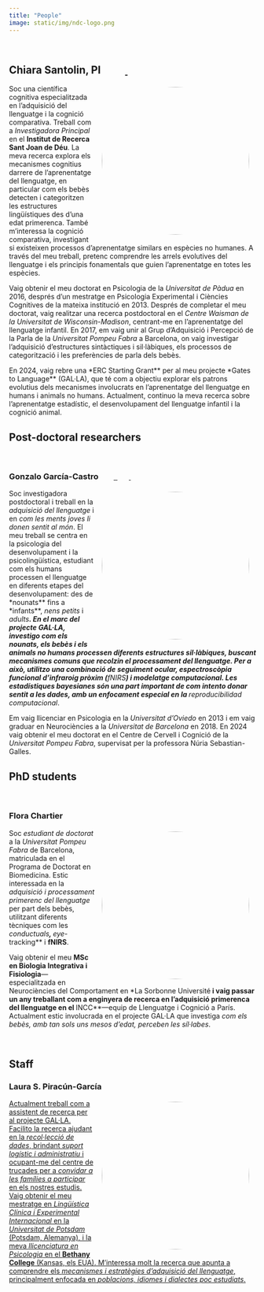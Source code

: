 ```yaml
---
title: "People"
image: static/img/ndc-logo.png
---
```

<link rel="stylesheet" href="https://cdnjs.cloudflare.com/ajax/libs/font-awesome/6.7.2/css/all.min.css" integrity="sha512-Evv84Mr4kqVGRNSgIGL/F/aIDqQb7xQ2vcrdIwxfjThSH8CSR7PBEakCr51Ck+w+/U6swU2Im1vVX0SVk9ABhg==" crossorigin="anonymous" referrerpolicy="no-referrer"/>

<br>

<h2>Chiara Santolin, PI&nbsp;&nbsp;&nbsp;&nbsp;&nbsp;<a href="mailto:chiara.santolin@sjd.es" class="shadow-sm"><i class="fas fa-envelope text-dark"></i></a>&nbsp;&nbsp;&nbsp;<a href="https://scholar.google.com/citations?user=j-liw-wAAAAJ" target="_blank"><i class="fas fa-graduation-cap text-dark"></i></a>&nbsp;&nbsp;<a href="https://orcid.org/0000-0002-8361-5574" target="_blank"><i class="fa-brands fa-orcid text-dark"></i>
</a>&nbsp;&nbsp;</h2>

![](static/img/chiara.jpg){width="300px" style="float: right; margin: 5px 15px 5px 15px; border-radius: 50%;"}

Soc una científica cognitiva especialitzada en l'adquisició del llenguatge i la cognició comparativa. Treball com a *Investigadora Principal* en el **Institut de Recerca Sant Joan de Déu**. La meva recerca explora els mecanismes cognitius darrere de l'aprenentatge del llenguatge, en particular com els bebès detecten i categoritzen les estructures lingüístiques des d'una edat primerenca. També m'interessa la cognició comparativa, investigant si existeixen processos d'aprenentatge similars en espècies no humanes. A través del meu treball, pretenc comprendre les arrels evolutives del llenguatge i els principis fonamentals que guien l'aprenentatge en totes les espècies.

Vaig obtenir el meu doctorat en Psicologia de la *Universitat de Pàdua* en 2016, després d'un mestratge en Psicologia Experimental i Ciències Cognitives de la mateixa institució en 2013. Després de completar el meu doctorat, vaig realitzar una recerca postdoctoral en el *Centre Waisman de la Universitat de Wisconsin-Madison*, centrant-me en l'aprenentatge del llenguatge infantil. En 2017, em vaig unir al Grup d'Adquisició i Percepció de la Parla de la *Universitat Pompeu Fabra* a Barcelona, ​​on vaig investigar l'adquisició d'estructures sintàctiques i sil·làbiques, els processos de categorització i les preferències de parla dels bebès.

En 2024, vaig rebre una *ERC Starting Grant** per al meu projecte *Gates to Language** (GAL·LA), que té com a objectiu explorar els patrons evolutius dels mecanismes involucrats en l'aprenentatge del llenguatge en humans i animals no humans. Actualment, continuo la meva recerca sobre l'aprenentatge estadístic, el desenvolupament del llenguatge infantil i la cognició animal.

## Post-doctoral researchers

<br>

<h3>Gonzalo García-Castro&nbsp;&nbsp;&nbsp;&nbsp;&nbsp;<a href="mailto:gonzalo.garcia@sjd.es" class="shadow-sm" target="_blank"><i class="fas fa-envelope text-dark"></i></a>&nbsp;&nbsp;&nbsp;<a href="https://scholar.google.com/citations?user=fHetiuQAAAAJ" target="_blank"><i class="fas fa-graduation-cap text-dark"></i>&nbsp;&nbsp;<a href="https://orcid.org/0000-0002-8553-4209" target="_blank"><i class="fa-brands fa-orcid text-dark"></i></a>&nbsp;&nbsp;<a href="https://twitter.com/gongcastro" target="_blank"><i class="fab fa-twitter text-dark"></i></a>&nbsp;&nbsp;<a href="https://www.linkedin.com/in/gongcastro/" target="_blank"><i class="fa-brands fa-linkedin-in text-dark"></i></a>&nbsp;&nbsp;<a href="https://bsky.app/profile/gongcastro.bsky.social" target="_blank"><i class="fa-brands fa-bluesky text-dark"></i>
</a>&nbsp;&nbsp;<a href="https://hub.docker.com/u/gongcastro" target="_blank"><i class="fa-brands fa-docker text-dark"></i></a>&nbsp;&nbsp;<a href="https://github.com/gongcastro" target="_blank"><i class="fab fa-github text-dark"></i></a></h3>


![](static/img/gonzalo.jpg){width="300px" style="float: right; margin: 5px 15px 5px 15px; border-radius: 50%;"}

Soc investigadora postdoctoral i treball en la *adquisició del llenguatge* i en *com les ments joves li donen sentit al món*. El meu treball se centra en la psicologia del desenvolupament i la psicolingüística, estudiant com els humans processen el llenguatge en diferents etapes del desenvolupament: des de *nounats** fins a *infants**, *nens petits* i *adults**. En el marc del projecte GAL·LA, investigo com els nounats, els bebès i els animals no humans processen diferents estructures sil·làbiques, buscant mecanismes comuns que recolzin el processament del llenguatge. Per a això, utilitzo una combinació de *seguiment ocular*, espectroscòpia funcional d'infraroig pròxim (**fNIRS**) i *modelatge computacional*. Les *estadístiques bayesianes* són una part important de com intento donar sentit a les dades, amb un enfocament especial en la **reproducibilidad computacional*.

Em vaig llicenciar en Psicologia en la *Universitat d'Oviedo* en 2013 i em vaig graduar en Neurociències a la *Universitat de Barcelona* en 2018. En 2024 vaig obtenir el meu doctorat en el Centre de Cervell i Cognició de la *Universitat Pompeu Fabra*, supervisat per la professora Núria Sebastian-Galles.

## PhD students

<br>

<h3>Flora Chartier&nbsp;&nbsp;&nbsp;&nbsp;&nbsp;<a href="mailto:flora.chartier@sjd.es" class="shadow-sm" target="_blank"><i class="fas fa-envelope text-dark"></i></a></h3>

![](static/img/flora.jpg){width="300px" style="float: right; margin: 5px 15px 5px 15px; border-radius: 50%;"}

Soc *estudiant de doctorat* a la *Universitat Pompeu Fabra* de Barcelona, ​​matriculada en el Programa de Doctorat en Biomedicina. Estic interessada en la *adquisició i processament primerenc del llenguatge* per part dels bebès, utilitzant diferents tècniques com les *conductuals**, **eye-*tracking** i **fNIRS**.

Vaig obtenir el meu **MSc en Biologia Integrativa i Fisiologia**---especialitzada en Neurociències del Comportament en *La Sorbonne Université** i vaig passar un any treballant com a enginyera de recerca en l'adquisició primerenca del llenguatge en el **INCC**---equip de Llenguatge i Cognició a París. Actualment estic involucrada en el projecte GAL·LA que investiga *com els bebès, amb tan sols uns mesos d'edat, perceben les síl·labes*.

<br>

## Staff

<h3>Laura S. Piracún-García&nbsp;&nbsp;&nbsp;&nbsp;&nbsp;<a href="mailto:laurasirley.piracun@sjd.es" class="shadow-sm" target="_blank"><i class="fas fa-envelope text-dark"></i></h3>

![](static/img/laura.jpg){width="300px" style="float: right; margin: 5px 15px 5px 15px; border-radius: 50%;"}

Actualment treball com a assistent de recerca per al projecte GAL·LA. Facilito la recerca ajudant en la *recol·lecció de dades*, brindant *suport logístic i administratiu* i ocupant-me del centre de trucades per a *convidar a les famílies a participar* en els nostres estudis. Vaig obtenir el meu mestratge en *Lingüística Clínica i Experimental Internacional* en la *Universitat de Potsdam* (Potsdam, Alemanya), i la meva *llicenciatura en Psicologia* en el **Bethany College** (Kansas, els EUA). M'interessa molt la recerca que apunta a comprendre els *mecanismes i estratègies d'adquisició del llenguatge*, principalment enfocada en *poblacions, idiomes i dialectes poc estudiats*.
